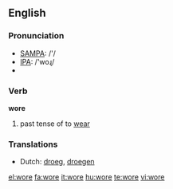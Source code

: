 ==English==

===Pronunciation===
*[[w:SAMPA|SAMPA]]: /'/
*[[w:IPA|IPA]]: /'woɻ/
*{{audio|en-us-wore.ogg|Audio (US)}}

===Verb===
'''wore'''

# past tense of to [[wear]]

===Translations===
*Dutch: [[droeg]], [[droegen]]

[[el:wore]]
[[fa:wore]]
[[it:wore]]
[[hu:wore]]
[[te:wore]]
[[vi:wore]]